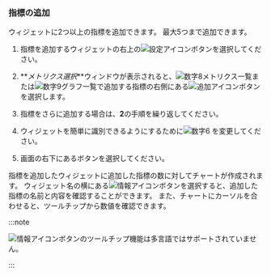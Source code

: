 ### 指標の追加

ウィジェットに2つ以上の指標を追加できます。 最大5つまで追加できます。

1. 指標を追加するウィジェットの右上の![設定アイコン](/img/ico-setting.svg)ボタンを選択してください。

2. **_メトリクス選択_**ウィンドウが表示されると、![数字8](/img/number-08.png)メトリクス一覧または![数字9](/img/ic-number-09.svg)グラフ一覧で追加する指標の右側にある![追加アイコン](/img/ico-add.svg)ボタンを選択します。

3. 指標をさらに追加する場合は、**2**の手順を繰り返してください。

4. ウィジェットを簡単に識別できるようにするために![数字6](/img/number-06.png) <Cmdname sid="title" className="uitext" />を変更してください。

5. 画面の右下にある<Cmdname sid="save" className="uitext" />ボタンを選択してください。

<Xclude product="oracle">

指標を追加したウィジェットに追加した指標の数に対してチャートが作成されます。 ウィジェット名の横にある![情報アイコン](/img/ic-info-circle.svg)ボタンを選択すると、追加した指標の名前と内容を確認することができます。 また、チャートにカーソルを合わせると、ツールチップから数値を確認できます。

:::note

![情報アイコン](/img/ic-info-circle.svg)ボタンのツールチップ機能は多言語ではサポートされていません。

:::

</Xclude>
